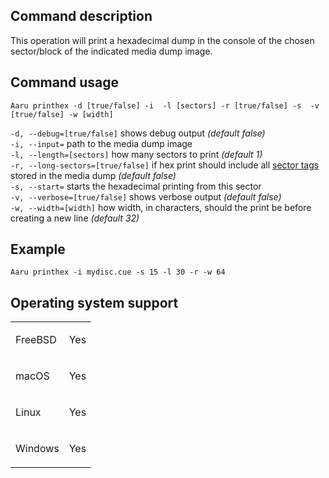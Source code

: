 ==Command description==
This operation will print a hexadecimal dump in the console of the chosen sector/block of the indicated media dump image.

==Command usage==
<code>Aaru printhex -d [true/false] -i <dump> -l [sectors] -r [true/false] -s <starting sector> -v [true/false] -w [width]</code>

<code>-d, --debug=[true/false]</code> shows debug output ''(default false)''<br />
<code>-i, --input=<dump></code> path to the media dump image<br />
<code>-l, --length=[sectors]</code> how many sectors to print ''(default 1)''<br />
<code>-r, --long-sectors=[true/false]</code> if hex print should include all [[Sector-tags.md|sector tags]] stored in the media dump ''(default false)''<br />
<code>-s, --start=<starting sector></code> starts the hexadecimal printing from this sector<br />
<code>-v, --verbose=[true/false]</code> shows verbose output ''(default false)''<br />
<code>-w, --width=[width]</code> how width, in characters, should the print be before creating a new line ''(default 32)''

==Example==
<code>Aaru printhex -i mydisc.cue -s 15 -l 30 -r -w 64</code>

==Operating system support==
{|
| FreeBSD
| Yes
|-
| macOS
| Yes
|-
| Linux
| Yes
|-
| Windows
| Yes
|}
